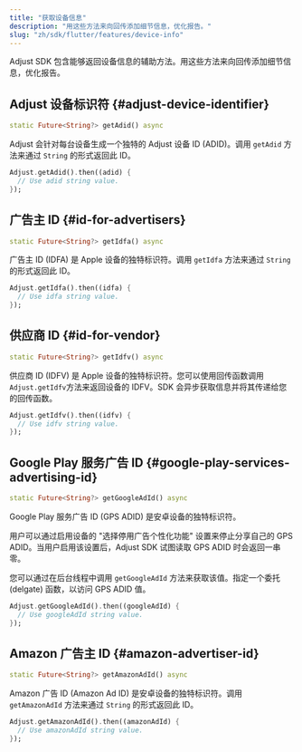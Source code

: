 ```yaml
---
title: "获取设备信息"
description: "用这些方法来向回传添加细节信息，优化报告。"
slug: "zh/sdk/flutter/features/device-info"
---
```


Adjust SDK 包含能够返回设备信息的辅助方法。用这些方法来向回传添加细节信息，优化报告。

## Adjust 设备标识符 {#adjust-device-identifier}

<CodeBlock title="方法签名">

```dart
static Future<String?> getAdid() async
```

</CodeBlock>

Adjust 会针对每台设备生成一个独特的 Adjust 设备 ID \(ADID\)。调用 `getAdid` 方法来通过 `String` 的形式返回此 ID。

```dart
Adjust.getAdid().then((adid) {
  // Use adid string value.
});
```

## 广告主 ID {#id-for-advertisers}

<CodeBlock title="方法签名">

```dart
static Future<String?> getIdfa() async
```

</CodeBlock>

广告主 ID \(IDFA\) 是 Apple 设备的独特标识符。调用 `getIdfa` 方法来通过 `String` 的形式返回此 ID。

```dart
Adjust.getIdfa().then((idfa) {
  // Use idfa string value.
});
```

## 供应商 ID {#id-for-vendor}

<CodeBlock title="方法签名">

```dart
static Future<String?> getIdfv() async
```

</CodeBlock>

供应商 ID \(IDFV\) 是 Apple 设备的独特标识符。您可以使用回传函数调用`Adjust.getIdfv`方法来返回设备的 IDFV。SDK 会异步获取信息并将其传递给您的回传函数。

```dart
Adjust.getIdfv().then((idfv) {
  // Use idfv string value.
});
```

## Google Play 服务广告 ID {#google-play-services-advertising-id}

<CodeBlock title="方法签名">

```dart
static Future<String?> getGoogleAdId() async
```

</CodeBlock>

Google Play 服务广告 ID \(GPS ADID\) 是安卓设备的独特标识符。

用户可以通过启用设备的 "选择停用广告个性化功能" 设置来停止分享自己的 GPS ADID。当用户启用该设置后，Adjust SDK 试图读取 GPS ADID 时会返回一串零。

您可以通过在后台线程中调用 `getGoogleAdId` 方法来获取该值。指定一个委托 \(delgate\) 函数，以访问 GPS ADID 值。

```dart
Adjust.getGoogleAdId().then((googleAdId) {
  // Use googleAdId string value.
});
```

## Amazon 广告主 ID {#amazon-advertiser-id}

<CodeBlock title="方法签名">

```dart
static Future<String?> getAmazonAdId() async
```

</CodeBlock>

Amazon 广告 ID \(Amazon Ad ID\) 是安卓设备的独特标识符。调用 `getAmazonAdId` 方法来通过 `String` 的形式返回此 ID。

```dart
Adjust.getAmazonAdId().then((amazonAdId) {
  // Use amazonAdId string value.
});
```
